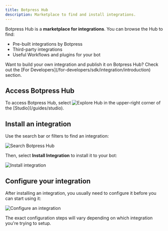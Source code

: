```yaml
---
title: Botpress Hub
description: Marketplace to find and install integrations.
---
```


Botpress Hub is a **marketplace for integrations**. You can browse the Hub to find:

- Pre-built integrations by Botpress
- Third-party integrations
- Useful Workflows and plugins for your bot


<Note>
    Want to build your own integration and publish it on Botpress Hub? Check out the [For Developers](/for-developers/sdk/integration/introduction) section.
</Note>

## Access Botpress Hub

<p style={{ display: 'flex', alignItems: 'center', gap: '8px' }}>
  <span>To access Botpress Hub, select</span>
  <img src="/integrations/explore-hub.png" alt="Explore Hub" style={{margin: 0}}/>
  <span>in the upper-right corner of the [Studio](/guides/studio).</span>
</p>

## Install an integration

Use the search bar or filters to find an integration:

![Search Botpress Hub](/integrations/hub-search.png)

Then, select **Install Integration** to install it to your bot:

![Install integration](/integrations/install-integration.png)

## Configure your integration

After installing an integration, you usually need to configure it before you can start using it:

![Configure an integration](/integrations/configure-integration.png)

The exact configuration steps will vary depending on which integration you're trying to setup.